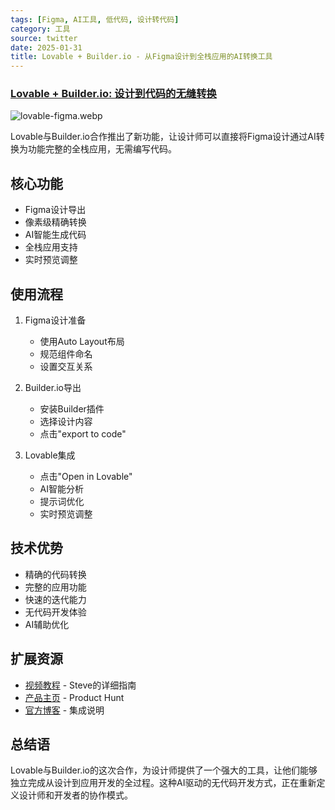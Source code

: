```yaml
---
tags: [Figma, AI工具, 低代码, 设计转代码]
category: 工具
source: twitter
date: 2025-01-31
title: Lovable + Builder.io - 从Figma设计到全栈应用的AI转换工具
---
```


### [Lovable + Builder.io: 设计到代码的无缝转换](https://twitter-thread.com/t/1882102791960977785)

![lovable-figma.webp](https://img.mengpeng.tech/i/2025/02/07/67a5ea1c01770.webp)

Lovable与Builder.io合作推出了新功能，让设计师可以直接将Figma设计通过AI转换为功能完整的全栈应用，无需编写代码。

## 核心功能

- Figma设计导出
- 像素级精确转换
- AI智能生成代码
- 全栈应用支持
- 实时预览调整

## 使用流程

1. Figma设计准备
   - 使用Auto Layout布局
   - 规范组件命名
   - 设置交互关系

2. Builder.io导出
   - 安装Builder插件
   - 选择设计内容
   - 点击"export to code"

3. Lovable集成
   - 点击"Open in Lovable"
   - AI智能分析
   - 提示词优化
   - 实时预览调整

## 技术优势

- 精确的代码转换
- 完整的应用功能
- 快速的迭代能力
- 无代码开发体验
- AI辅助优化

## 扩展资源

- [视频教程](https://youtu.be/v2RHAHFHsyc) - Steve的详细指南
- [产品主页](https://www.producthunt.com/posts/lovable-builder-io) - Product Hunt
- [官方博客](https://lovable.dev/blog/2025-01-22-figma-to-lovable-builder-io-native-integration) - 集成说明

## 总结语

Lovable与Builder.io的这次合作，为设计师提供了一个强大的工具，让他们能够独立完成从设计到应用开发的全过程。这种AI驱动的无代码开发方式，正在重新定义设计师和开发者的协作模式。 